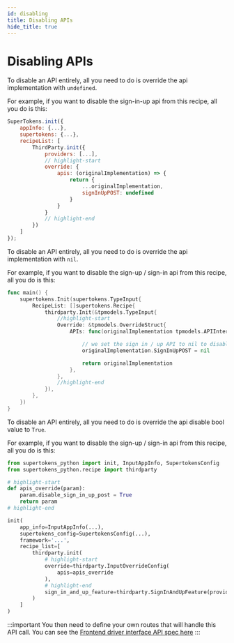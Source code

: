 ```yaml
---
id: disabling
title: Disabling APIs
hide_title: true
---
```



# Disabling APIs

<BackendSDKTabs>
<TabItem value="nodejs">

To disable an API entirely, all you need to do is override the api implementation with `undefined`.

For example, if you want to disable the sign-in-up api from this recipe, all you do is this:

```jsx
SuperTokens.init({
    appInfo: {...},
    supertokens: {...},
    recipeList: [
        ThirdParty.init({
            providers: [...],
            // highlight-start
            override: {
                apis: (originalImplementation) => {
                    return {
                        ...originalImplementation,
                        signInUpPOST: undefined
                    }
                }
            }
            // highlight-end
        })
    ]
});
```
</TabItem>
<TabItem value="go">

To disable an API entirely, all you need to do is override the api implementation with `nil`.

For example, if you want to disable the sign-up / sign-in api from this recipe, all you do is this:

```go
func main() {
	supertokens.Init(supertokens.TypeInput{
		RecipeList: []supertokens.Recipe{
			thirdparty.Init(&tpmodels.TypeInput{
				//highlight-start
				Override: &tpmodels.OverrideStruct{
					APIs: func(originalImplementation tpmodels.APIInterface) tpmodels.APIInterface {

						// we set the sign in / up API to nil to disable it
						originalImplementation.SignInUpPOST = nil

						return originalImplementation
					},
				},
				//highlight-end
			}),
		},
	})
}
```
</TabItem>
<TabItem value="python">

To disable an API entirely, all you need to do is override the api disable bool value to `True`.

For example, if you want to disable the sign-up / sign-in api from this recipe, all you do is this:

```python
from supertokens_python import init, InputAppInfo, SupertokensConfig
from supertokens_python.recipe import thirdparty

# highlight-start
def apis_override(param):
    param.disable_sign_in_up_post = True
    return param
# highlight-end

init(
    app_info=InputAppInfo(...),
    supertokens_config=SupertokensConfig(...),
    framework='...',
    recipe_list=[
        thirdparty.init(
            # highlight-start
            override=thirdparty.InputOverrideConfig(
                apis=apis_override
            ),
            # highlight-end
            sign_in_and_up_feature=thirdparty.SignInAndUpFeature(providers=[...])
        )
    ]
)
```

</TabItem>
</BackendSDKTabs>


:::important
You then need to define your own routes that will handle this API call. You can see the [Frontend driver interface API spec here](../../apis)
:::